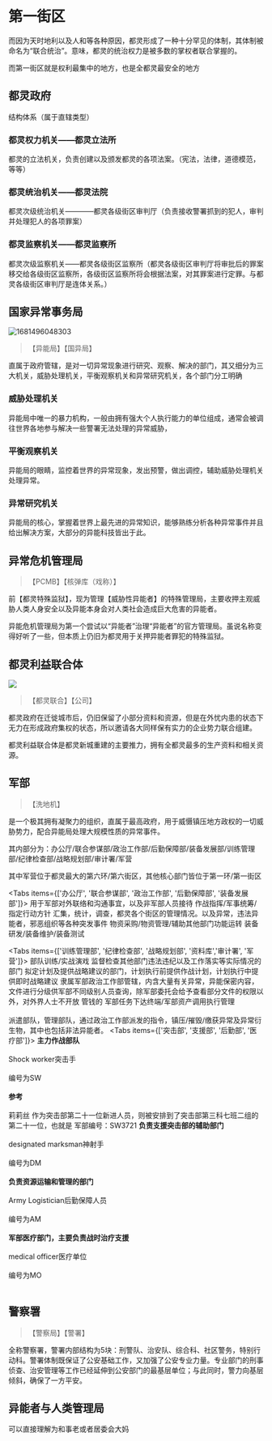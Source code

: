 # 第一街区

而因为天时地利以及人和等各种原因，都灵形成了一种十分罕见的体制，其体制被命名为“联合统治”。意味，都灵的统治权力是被多数的掌权者联合掌握的。

而第一街区就是权利最集中的地方，也是全都灵最安全的地方

## 都灵政府

结构体系（属于直辖类型）

<Steps>

### 都灵权力机关——都灵立法所

都灵的立法机关，负责创建以及颁发都灵的各项法案。（宪法，法律，道德模范，等等）

### 都灵统治机关——都灵法院

都灵次级统治机关————都灵各级街区审判厅（负责接收警署抓到的犯人，审判并处理犯人的各项罪案）

### 都灵监察机关——都灵监察所

都灵次级监察机关——都灵各级街区监察所（都灵各级街区审判厅将审批后的罪案移交给各级街区监察所，各级街区监察所将会根据法案，对其罪案进行定罪。与都灵各级街区审判厅是连体关系。）

</Steps>

## 国家异常事务局

![1681496048303](../../public/image/命运无常异能世界规则书/gjycswj.jpg)

> 【异能局】【国异局】

直属于政府管辖，是对一切异常现象进行研究、观察、解决的部门，其又细分为三大机关，威胁处理机关，平衡观察机关和异常研究机关，各个部门分工明确

<Steps>

### 威胁处理机关

异能局中唯一的暴力机构，一般由拥有强大个人执行能力的单位组成，通常会被调往世界各地参与解决一些警署无法处理的异常威胁，

### 平衡观察机关

异能局的眼睛，监控着世界的异常现象，发出预警，做出调控，辅助威胁处理机关处理异常。

### 异常研究机关

异能局的核心，掌握着世界上最先进的异常知识，能够熟练分析各种异常事件并且给出解决方案，大部分的异能科技皆出于此。

</Steps>

## 异常危机管理局

> 【PCMB】【核弹库（戏称）】

前【都灵特殊监狱】，现为管理【威胁性异能者】的特殊管理局，主要收押主观威胁人类人身安全以及异能本身会对人类社会造成巨大危害的异能者。

异能危机管理局为第一个尝试以“异能者”治理“异能者”的官方管理局。虽说名称变得好听了一些，但本质上仍旧为都灵用于关押异能者罪犯的特殊监狱。

## 都灵利益联合体

![](../../public/image/命运无常异能世界规则书/1681494574922.png)

> 【都灵联合】【公司】

都灵政府在迁徙城市后，仍旧保留了小部分资料和资源，但是在外忧内患的状态下无力在形成政府集权的状态，所以邀请各大同样保有实力的企业势力联合组建。

都灵利益联合体是都灵新城重建的主要推力，拥有全都灵最多的生产资料和相关资源。

## 军部

> 【洗地机】

是一个极其拥有凝聚力的组织，直属于最高政府，用于威慑镇压地方政权的一切威胁势力，配合异能局处理大规模性质的异常事件。

其内部分为：办公厅/联合参谋部/政治工作部/后勤保障部/装备发展部/训练管理部/纪律检查部/战略规划部/审计署/军营

其中军营位于都灵最大的第六环/第六街区，其他核心部门皆位于第一环/第一街区

<Tabs items={['办公厅', '联合参谋部', '政治工作部', '后勤保障部', '装备发展部']}>
    <Tab>
   用于军部对外联络和沟通事宜，以及非军部人员接待
  </Tab>
   <Tab>
   作战指挥/军事统筹/指定行动方针
  </Tab>
   <Tab>
   汇集，统计，调查，都灵各个街区的管理情况。以及异常，违法异能者，邪恶组织等各种突发事件
  </Tab>
    <Tab>
    物资采购/物资管理/辅助其他部门功能运转
  </Tab>
     <Tab>
    装备研发/装备维护/装备测试
  </Tab>
</Tabs>

<Tabs items={['训练管理部', '纪律检查部', '战略规划部', '资料库','审计署', '军营']}>
     <Tab>
    部队训练/实战演戏
  </Tab>
     <Tab>
    监督检查其他部门违法违纪以及工作落实等实际情况的部门
  </Tab>
     <Tab>
    拟定计划及提供战略建议的部门，计划执行前提供作战计划，计划执行中提供即时战略建议
  </Tab>
  <Tab>
    隶属军部政治工作部管辖，内含大量有关异常，异能保密内容，文件进行分级供军部不同级别人员查询，除军部委托会给予查看部分文件的权限以外，对外界人士不开放
  </Tab>
     <Tab>
    管钱的
  </Tab>
     <Tab>
     军部任务下达终端/军部资产调用执行管理<br></br>
    派遣部队，管理部队，通过政治工作部派发的指令，镇压/摧毁/缴获异常及异常衍生物，其中也包括非法异能者。
    <Tabs items={['突击部', '支援部', '后勤部', '医疗部']}>
        <Tab>
        **主力作战部队**<br></br>
        Shock worker突击手<br></br>
        编号为SW<br></br>
        <Callout type="info">
            **参考**<br></br>
            莉莉丝 作为突击部第二十一位新进人员，则被安排到了突击部第三科七班二组的第二十一位，也就是 军部编号：SW3721
        </Callout>
        </Tab>
         <Tab>
        **负责支援突击部的辅助部门**<br></br>
        designated marksman神射手<br></br>
        编号为DM<br></br>
        </Tab>
         <Tab>
        **负责资源运输和管理的部门**<br></br>
        Army Logistician后勤保障人员<br></br>
        编号为AM<br></br>
        </Tab>
        <Tab>
        **军部医疗部门，主要负责战时治疗支援**<br></br>
        medical officer医疗单位<br></br>
        编号为MO<br></br>
        </Tab>
    </Tabs>
  </Tab>
</Tabs>

## 警察署

> 【警察局】【警署】

全称警察署，警署内部结构为5块：刑警队、治安队、综合科、社区警务，特别行动科。警署体制既保证了公安基础工作，又加强了公安专业力量。专业部门的刑事侦查、治安管理等工作已经延伸到公安部门的最基层单位；与此同时，警力向基层倾斜，确保了一方平安。

## 异能者与人类管理局

可以直接理解为和事老或者居委会大妈


